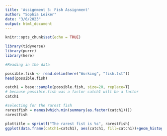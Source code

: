 ```yaml
---
title: 'Assignment 5: Fish Assignment'
author: "Sophia Leiker"
date: "3/6/2023"
output: html_document
---
```


```r
knitr::opts_chunk$set(echo = TRUE)

library(tidyverse)
library(purrr)
library(here)
```

```r
#Reading in the data

possible.fish <- read.delim(here("Working", "fish.txt"))
head(possible.fish)

catch1 = base::sample(possible.fish, size=20, replace=T)
# because possible.fish was a factor catch1 will be a factor
catch1

#selecting for the rarest fish
rarestfish = names(which.min(summary(as.factor(catch1))))
rarestfish

plottitle = sprintf("The rarest fist is %s", rarestfish)
ggplot(data.frame(catch1=catch1), aes(catch1, fill=catch1))+geom_histogram(stat="count")+labs(title=plottitle)

```

